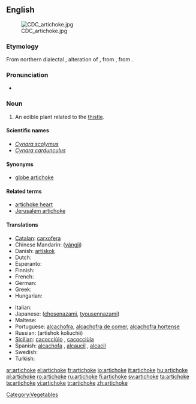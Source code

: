 {{wikipedia}}
==English==
[[Image:CDC_artichoke.jpg|right]]

===Etymology===
From northern {{It.}} dialectal {{term|articiocco}}, alteration of {{term|arcicioffo}}, from {{OSp.}} {{term|alcarchofa}}, from {{Ar.}} {{term|قرشوف|القرشوف|artichoke|tr=al-qaršūf|sc=Arab}}.

===Pronunciation===
* {{audio|en-us-artichoke.ogg|Audio (US)}}

===Noun===
{{en-noun}}

# An edible plant related to the [[thistle]].

====Scientific names====
* ''[[Cynara scolymus]]''
* ''[[Cynara cardunculus]]''

====Synonyms====
* [[globe artichoke]]

====Related terms====
* [[artichoke heart]]
* [[Jerusalem artichoke]]

====Translations====
{{trans-top|''Cynara scolymus''}}
* [[Catalan]]: [[carxofera]] {{f}}
* Chinese Mandarin: {{zh-ts|洋薊|洋蓟}} ([[yángjì]])
* Danish: [[artiskok]]
* Dutch: {{t+|nl|artisjok|m}}
* Esperanto: {{t-|eo|artiŝoko|xs=Esperanto}}
* Finnish: {{t-|fi|latva-artisokka}}
* French: {{t+|fr|artichaut|m}}
* German: {{t+|de|Artischocke|f}}
* Greek: {{t+|el|αγκινάρα|f|tr=aginara|sc=Grek}}
* Hungarian: {{t+|hu|articsóka}}
{{trans-mid}}
* Italian: {{t+|it|carciofo|m}}
* Japanese: ([[chosenazami]], [[tyousennazami]])
* Maltese: {{t-|mt|qaqoċċa|f|xs=Maltese}}
* Portuguese: [[alcachofra]], [[alcachofra de comer]], [[alcachofra hortense]]
* Russian: (artishok koliuchii)
* [[Sicilian]]: [[cacocciùlo]] {{m}}, [[cacocciùla]] {{f}}
* Spanish: [[alcachofa]] {{f}}, [[alcaucil]] {{m}} {{italbrac|Argentina|Southern Spain}}, [[alcacil]] {{m}} {{italbrac|Southeastern Spain}}
* Swedish: {{t-|sv|kronärtskocka}}
* Turkish: {{t+|tr|enginar}}
{{trans-bottom}}

[[Category:Vegetables]]

[[ar:artichoke]]
[[el:artichoke]]
[[fr:artichoke]]
[[io:artichoke]]
[[it:artichoke]]
[[hu:artichoke]]
[[pl:artichoke]]
[[ro:artichoke]]
[[ru:artichoke]]
[[fi:artichoke]]
[[sv:artichoke]]
[[ta:artichoke]]
[[te:artichoke]]
[[vi:artichoke]]
[[tr:artichoke]]
[[zh:artichoke]]